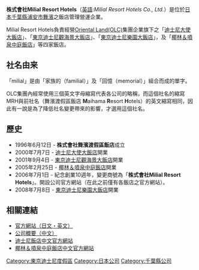 '''株式會社Milial Resort Hotels'''（[[英語|英語]]:''Milial Resort Hotels Co., Ltd.''）是位於[[日本|日本]][[千葉縣|千葉縣]][[浦安市|浦安市]][[舞濱|舞濱]]之飯店管理營運企業。

Milial Resort Hotels負責經營[[Oriental_Land|Oriental Land(OLC)]]集團企業旗下之「[[迪士尼大使大飯店|迪士尼大使大飯店]]」、「[[東京迪士尼觀海景大飯店|東京迪士尼觀海景大飯店]]」、「[[東京迪士尼樂園大飯店|東京迪士尼樂園大飯店]]」，及「[[椰林＆噴泉中庭飯店|椰林＆噴泉中庭飯店]]」等四家飯店。

== 社名由来 ==
「milial」是由「家族的（familial）」及「回憶（memorial）」組合而成的單字。

OLC集團內經常使用三個英文字母縮寫代表各公司的略稱，而這個社名的縮寫MRH與前社名（舞濱渡假區飯店 '''M'''aihama '''R'''esort '''H'''otels）的英文縮寫相同，因此有一說是為了降低社名變更帶來的影響，才選用這個社名。

== 歷史 ==
*1996年6月12日 - '''株式會社舞濱渡假區飯店'''成立
*2000年7月7日 - [[迪士尼大使大飯店|迪士尼大使大飯店]]開業
*2001年9月4日 - [[東京迪士尼觀海景大飯店|東京迪士尼觀海景大飯店]]開業
*2005年2月25日 - [[椰林＆噴泉中庭飯店|椰林＆噴泉中庭飯店]]開業
*2006年7月1日 - 紀念創業10週年，變更商號為「'''株式會社Milial Resort Hotels'''」。開設公司官方網站（在此之前僅有各飯店之官方網站）。
*2008年7月8日 - [[東京迪士尼樂園大飯店|東京迪士尼樂園大飯店]]開業

== 相關連結 ==
*[http://www.milialresorthotels.co.jp/ 官方網站（日文・英文）] {{Wayback|url=http://www.milialresorthotels.co.jp/ |date=20200927212549 }}
*[https://web.archive.org/web/20100928173143/http://palmandfountainterracehotel.com/chinese/company/index.html 公司概要（中文）]
*[http://www.disneyhotels.jp/index_ch.html 迪士尼飯店中文官方網站] {{Wayback|url=http://www.disneyhotels.jp/index_ch.html |date=20140227002032 }}
*[https://web.archive.org/web/20100925144007/http://palmandfountainterracehotel.com/index_ch.html 椰林＆噴泉中庭飯店中文官方網站]

{{公司小作品}}
{{DEFAULTSORT:Milial Rizoto Hoteruzu}}
[[Category:東京迪士尼度假區|Category:東京迪士尼度假區]]
[[Category:日本公司|Category:日本公司]]
[[Category:千葉縣公司|Category:千葉縣公司]]